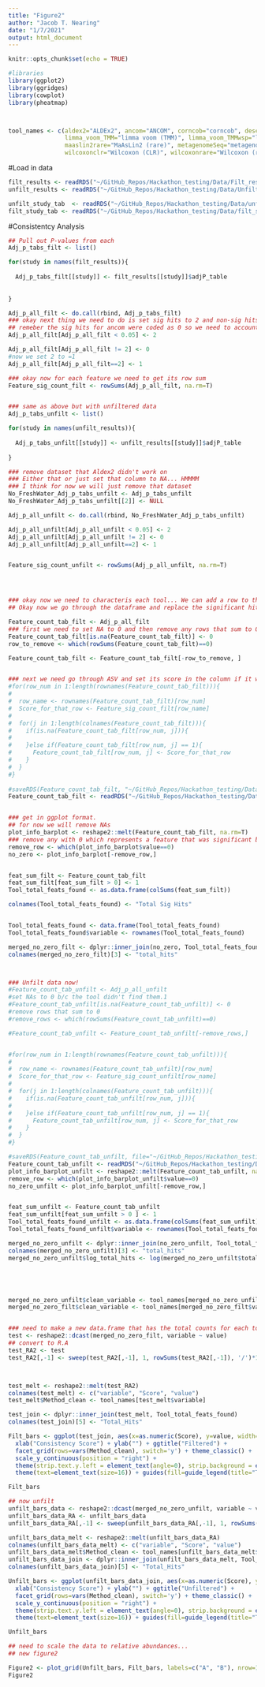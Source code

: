 ```yaml
---
title: "Figure2"
author: "Jacob T. Nearing"
date: "1/7/2021"
output: html_document
---
```


```r
knitr::opts_chunk$set(echo = TRUE)

#libraries
library(ggplot2)
library(ggridges)
library(cowplot)
library(pheatmap)



tool_names <- c(aldex2="ALDEx2", ancom="ANCOM", corncob="corncob", deseq2="DESeq2", edger="edgeR", lefse="LEfSe", 
                limma_voom_TMM="limma voom (TMM)", limma_voom_TMMwsp="limma voom (TMMwsp)", maaslin2="MaAsLin2",
                maaslin2rare="MaAsLin2 (rare)", metagenomeSeq="metagenomeSeq", ttestrare="t-test (rare)", 
                wilcoxonclr="Wilcoxon (CLR)", wilcoxonrare="Wilcoxon (rare)")
```


#Load in data
```r
filt_results <- readRDS("~/GitHub_Repos/Hackathon_testing/Data/Filt_results.RDS")
unfilt_results <- readRDS("~/GitHub_Repos/Hackathon_testing/Data/Unfilt_results.RDS")

unfilt_study_tab  <- readRDS("~/GitHub_Repos/Hackathon_testing/Data/unfilt_study_tab.RDS")
filt_study_tab <- readRDS("~/GitHub_Repos/Hackathon_testing/Data/filt_study_tab.RDS")

```

#Consistentcy Analysis
```r
## Pull out P-values from each
Adj_p_tabs_filt <- list()

for(study in names(filt_results)){
  
  Adj_p_tabs_filt[[study]] <- filt_results[[study]]$adjP_table
  
  
}

Adj_p_all_filt <- do.call(rbind, Adj_p_tabs_filt)
### okay next thing we need to do is set sig hits to 2 and non-sig hits to 0
## remeber the sig hits for ancom were coded as 0 so we need to account for this.
Adj_p_all_filt[Adj_p_all_filt < 0.05] <- 2

Adj_p_all_filt[Adj_p_all_filt != 2] <- 0
#now we set 2 to =1
Adj_p_all_filt[Adj_p_all_filt==2] <- 1

### okay now for each feature we need to get its row sum
Feature_sig_count_filt <- rowSums(Adj_p_all_filt, na.rm=T)


### same as above but with unfiltered data
Adj_p_tabs_unfilt <- list()

for(study in names(unfilt_results)){
  
  Adj_p_tabs_unfilt[[study]] <- unfilt_results[[study]]$adjP_table
  
}

### remove dataset that Aldex2 didn't work on
### Either that or just set that column to NA... HMMMM
### I think for now we will just remove that dataset
No_FreshWater_Adj_p_tabs_unfilt <- Adj_p_tabs_unfilt
No_FreshWater_Adj_p_tabs_unfilt[[2]] <- NULL

Adj_p_all_unfilt <- do.call(rbind, No_FreshWater_Adj_p_tabs_unfilt)

Adj_p_all_unfilt[Adj_p_all_unfilt < 0.05] <- 2
Adj_p_all_unfilt[Adj_p_all_unfilt != 2] <- 0
Adj_p_all_unfilt[Adj_p_all_unfilt==2] <- 1


Feature_sig_count_unfilt <- rowSums(Adj_p_all_unfilt, na.rm=T)




### okay now we need to characteris each tool... We can add a row to the p value table with the "Type of Significant feature it is"
## Okay now we go through the dataframe and replace the significant hit numbers (1) with the number of hits that feature has...

Feature_count_tab_filt <- Adj_p_all_filt
### first we need to set NA to 0 and then remove any rows that sum to 0
Feature_count_tab_filt[is.na(Feature_count_tab_filt)] <- 0
row_to_remove <- which(rowSums(Feature_count_tab_filt)==0)

Feature_count_tab_filt <- Feature_count_tab_filt[-row_to_remove, ]


### next we need go through ASV and set its score in the column if it was found by that tool.
#for(row_num in 1:length(rownames(Feature_count_tab_filt))){
#  
#  row_name <- rownames(Feature_count_tab_filt)[row_num]
#  Score_for_that_row <- Feature_sig_count_filt[row_name]
#  
#  for(j in 1:length(colnames(Feature_count_tab_filt))){
#    if(is.na(Feature_count_tab_filt[row_num, j])){
#      
#    }else if(Feature_count_tab_filt[row_num, j] == 1){
#      Feature_count_tab_filt[row_num, j] <- Score_for_that_row
#    }
#  }
#}
  
#saveRDS(Feature_count_tab_filt, "~/GitHub_Repos/Hackathon_testing/Data/Feature_count_tab_filt.RDS")
Feature_count_tab_filt <- readRDS("~/GitHub_Repos/Hackathon_testing/Data/Feature_count_tab_filt.RDS")


### get in ggplot format.
## for now we will remove NAs
plot_info_barplot <- reshape2::melt(Feature_count_tab_filt, na.rm=T)
### remove any with 0 which represents a feature that was significant by one tool but not found by that tool...
remove_row <- which(plot_info_barplot$value==0)
no_zero <- plot_info_barplot[-remove_row,]


feat_sum_filt <- Feature_count_tab_filt
feat_sum_filt[feat_sum_filt > 0] <- 1
Tool_total_feats_found <- as.data.frame(colSums(feat_sum_filt))

colnames(Tool_total_feats_found) <- "Total Sig Hits"


Tool_total_feats_found <- data.frame(Tool_total_feats_found)
Tool_total_feats_found$variable <- rownames(Tool_total_feats_found)

merged_no_zero_filt <- dplyr::inner_join(no_zero, Tool_total_feats_found)
colnames(merged_no_zero_filt)[3] <- "total_hits"



### Unfilt data now!
#Feature_count_tab_unfilt <- Adj_p_all_unfilt
#set NAs to 0 b/c the tool didn't find them.1
#Feature_count_tab_unfilt[is.na(Feature_count_tab_unfilt)] <- 0
#remove rows that sum to 0
#remove_rows <- which(rowSums(Feature_count_tab_unfilt)==0)

#Feature_count_tab_unfilt <- Feature_count_tab_unfilt[-remove_rows,]


#for(row_num in 1:length(rownames(Feature_count_tab_unfilt))){
#  
#  row_name <- rownames(Feature_count_tab_unfilt)[row_num]
#  Score_for_that_row <- Feature_sig_count_unfilt[row_name]
#  
#  for(j in 1:length(colnames(Feature_count_tab_unfilt))){
#    if(is.na(Feature_count_tab_unfilt[row_num, j])){
#      
#    }else if(Feature_count_tab_unfilt[row_num, j] == 1){
#      Feature_count_tab_unfilt[row_num, j] <- Score_for_that_row
#    }
#  }
#}

#saveRDS(Feature_count_tab_unfilt, file="~/GitHub_Repos/Hackathon_testing/Data/Feature_count_tab_unfilt.RDS")
Feature_count_tab_unfilt <- readRDS("~/GitHub_Repos/Hackathon_testing/Data/Feature_count_tab_unfilt.RDS")
plot_info_barplot_unfilt <- reshape2::melt(Feature_count_tab_unfilt, na.rm=T)
remove_row <- which(plot_info_barplot_unfilt$value==0)
no_zero_unfilt <- plot_info_barplot_unfilt[-remove_row,]


feat_sum_unfilt <- Feature_count_tab_unfilt
feat_sum_unfilt[feat_sum_unfilt > 0 ] <- 1
Tool_total_feats_found_unfilt <- as.data.frame(colSums(feat_sum_unfilt))
Tool_total_feats_found_unfilt$variable <- rownames(Tool_total_feats_found_unfilt)

merged_no_zero_unfilt <- dplyr::inner_join(no_zero_unfilt, Tool_total_feats_found_unfilt)
colnames(merged_no_zero_unfilt)[3] <- "total_hits"
merged_no_zero_unfilt$log_total_hits <- log(merged_no_zero_unfilt$total_hits)





merged_no_zero_unfilt$clean_variable <- tool_names[merged_no_zero_unfilt$variable]
merged_no_zero_filt$clean_variable <- tool_names[merged_no_zero_filt$variable]


### need to make a new data.frame that has the total counts for each tool and each value
test <- reshape2::dcast(merged_no_zero_filt, variable ~ value)
## convert to R.A
test_RA2 <- test
test_RA2[,-1] <- sweep(test_RA2[,-1], 1, rowSums(test_RA2[,-1]), '/')*100



test_melt <- reshape2::melt(test_RA2)
colnames(test_melt) <- c("variable", "Score", "value")
test_melt$Method_clean <- tool_names[test_melt$variable]

test_join <- dplyr::inner_join(test_melt, Tool_total_feats_found)
colnames(test_join)[5] <- "Total_Hits"

Filt_bars <- ggplot(test_join, aes(x=as.numeric(Score), y=value, width=1, fill=Total_Hits)) + geom_bar(stat="identity") +
  xlab("Consistency Score") + ylab("") + ggtitle("Filtered") + 
  facet_grid(rows=vars(Method_clean), switch='y') + theme_classic() + 
  scale_y_continuous(position = "right") + 
  theme(strip.text.y.left = element_text(angle=0), strip.background = element_blank()) +scale_x_continuous(breaks=c(1:14), expand=c(0,0)) +
  theme(text=element_text(size=16)) + guides(fill=guide_legend(title="Total Hits"))

Filt_bars

## now unfilt
unfilt_bars_data <- reshape2::dcast(merged_no_zero_unfilt, variable ~ value)
unfilt_bars_data_RA <- unfilt_bars_data
unfilt_bars_data_RA[,-1] <- sweep(unfilt_bars_data_RA[,-1], 1, rowSums(unfilt_bars_data_RA[,-1]), '/')*100

unfilt_bars_data_melt <- reshape2::melt(unfilt_bars_data_RA)
colnames(unfilt_bars_data_melt) <- c("variable", "Score", "value")
unfilt_bars_data_melt$Method_clean <- tool_names[unfilt_bars_data_melt$variable]
unfilt_bars_data_join <- dplyr::inner_join(unfilt_bars_data_melt, Tool_total_feats_found_unfilt)
colnames(unfilt_bars_data_join)[5] <- "Total_Hits"

Unfilt_bars <- ggplot(unfilt_bars_data_join, aes(x=as.numeric(Score), y=value, width=1, fill=Total_Hits)) + geom_bar(stat="identity") +
  xlab("Consistency Score") + ylab("") + ggtitle("Unfiltered") + 
  facet_grid(rows=vars(Method_clean), switch='y') + theme_classic() + 
  scale_y_continuous(position = "right") + 
  theme(strip.text.y.left = element_text(angle=0), strip.background = element_blank()) +scale_x_continuous(breaks=c(1:14), expand=c(0,0)) +
  theme(text=element_text(size=16)) + guides(fill=guide_legend(title="Total Hits"))

Unfilt_bars

## need to scale the data to relative abundances...
## new figure2

Figure2 <- plot_grid(Unfilt_bars, Filt_bars, labels=c("A", "B"), nrow=1)
Figure2

```
